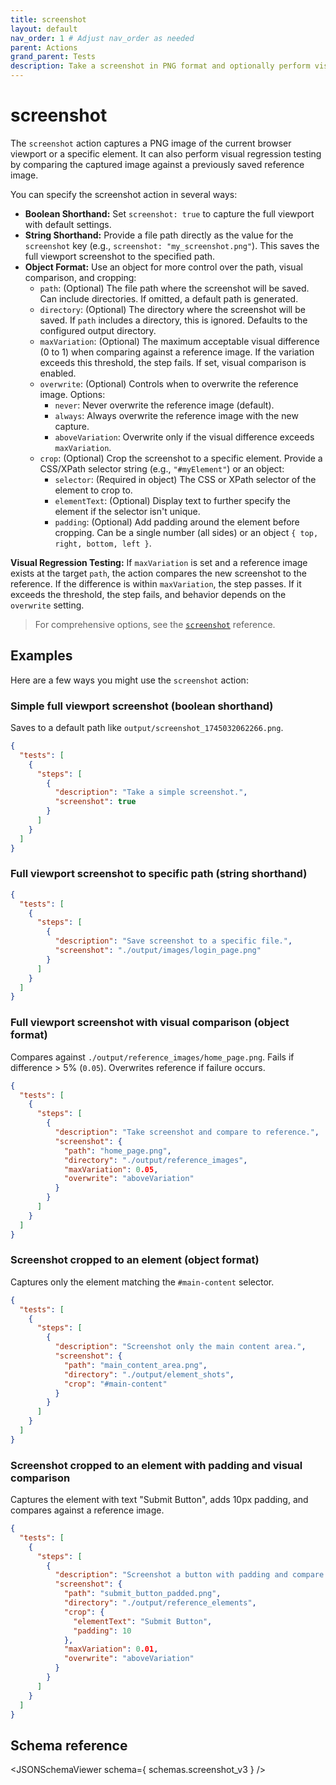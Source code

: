 ```yaml
---
title: screenshot
layout: default
nav_order: 1 # Adjust nav_order as needed
parent: Actions
grand_parent: Tests
description: Take a screenshot in PNG format and optionally perform visual regression testing.
---
```



# screenshot

The `screenshot` action captures a PNG image of the current browser viewport or a specific element. It can also perform visual regression testing by comparing the captured image against a previously saved reference image.

You can specify the screenshot action in several ways:

- **Boolean Shorthand:** Set `screenshot: true` to capture the full viewport with default settings.
- **String Shorthand:** Provide a file path directly as the value for the `screenshot` key (e.g., `screenshot: "my_screenshot.png"`). This saves the full viewport screenshot to the specified path.
- **Object Format:** Use an object for more control over the path, visual comparison, and cropping:
  - `path`: (Optional) The file path where the screenshot will be saved. Can include directories. If omitted, a default path is generated.
  - `directory`: (Optional) The directory where the screenshot will be saved. If `path` includes a directory, this is ignored. Defaults to the configured output directory.
  - `maxVariation`: (Optional) The maximum acceptable visual difference (0 to 1) when comparing against a reference image. If the variation exceeds this threshold, the step fails. If set, visual comparison is enabled.
  - `overwrite`: (Optional) Controls when to overwrite the reference image. Options:
    - `never`: Never overwrite the reference image (default).
    - `always`: Always overwrite the reference image with the new capture.
    - `aboveVariation`: Overwrite only if the visual difference exceeds `maxVariation`.
  - `crop`: (Optional) Crop the screenshot to a specific element. Provide a CSS/XPath selector string (e.g., `"#myElement"`) or an object:
    - `selector`: (Required in object) The CSS or XPath selector of the element to crop to.
    - `elementText`: (Optional) Display text to further specify the element if the selector isn't unique.
    - `padding`: (Optional) Add padding around the element before cropping. Can be a single number (all sides) or an object `{ top, right, bottom, left }`.

**Visual Regression Testing:** If `maxVariation` is set and a reference image exists at the target `path`, the action compares the new screenshot to the reference. If the difference is within `maxVariation`, the step passes. If it exceeds the threshold, the step fails, and behavior depends on the `overwrite` setting.

> For comprehensive options, see the [`screenshot`](/docs/references/schemas/screenshot) reference.

## Examples

Here are a few ways you might use the `screenshot` action:

### Simple full viewport screenshot (boolean shorthand)

Saves to a default path like `output/screenshot_1745032062266.png`.

```json
{
  "tests": [
    {
      "steps": [
        {
          "description": "Take a simple screenshot.",
          "screenshot": true
        }
      ]
    }
  ]
}
```

### Full viewport screenshot to specific path (string shorthand)

```json
{
  "tests": [
    {
      "steps": [
        {
          "description": "Save screenshot to a specific file.",
          "screenshot": "./output/images/login_page.png"
        }
      ]
    }
  ]
}
```

### Full viewport screenshot with visual comparison (object format)

Compares against `./output/reference_images/home_page.png`. Fails if difference > 5% (`0.05`). Overwrites reference if failure occurs.

```json
{
  "tests": [
    {
      "steps": [
        {
          "description": "Take screenshot and compare to reference.",
          "screenshot": {
            "path": "home_page.png",
            "directory": "./output/reference_images",
            "maxVariation": 0.05,
            "overwrite": "aboveVariation"
          }
        }
      ]
    }
  ]
}
```

### Screenshot cropped to an element (object format)

Captures only the element matching the `#main-content` selector.

```json
{
  "tests": [
    {
      "steps": [
        {
          "description": "Screenshot only the main content area.",
          "screenshot": {
            "path": "main_content_area.png",
            "directory": "./output/element_shots",
            "crop": "#main-content"
          }
        }
      ]
    }
  ]
}
```

### Screenshot cropped to an element with padding and visual comparison

Captures the element with text "Submit Button", adds 10px padding, and compares against a reference image.

```json
{
  "tests": [
    {
      "steps": [
        {
          "description": "Screenshot a button with padding and compare.",
          "screenshot": {
            "path": "submit_button_padded.png",
            "directory": "./output/reference_elements",
            "crop": {
              "elementText": "Submit Button",
              "padding": 10
            },
            "maxVariation": 0.01,
            "overwrite": "aboveVariation"
          }
        }
      ]
    }
  ]
}
```

## Schema reference

<JSONSchemaViewer schema={ schemas.screenshot_v3 } />
